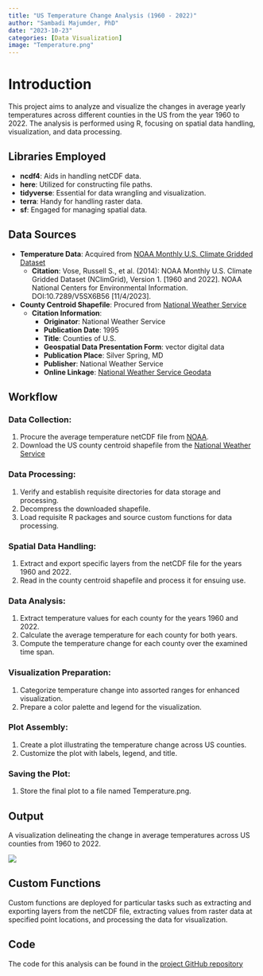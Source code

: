 ```yaml
---
title: "US Temperature Change Analysis (1960 - 2022)"
author: "Sambadi Majumder, PhD"
date: "2023-10-23"
categories: [Data Visualization]
image: "Temperature.png"
---
```


# Introduction

This project aims to analyze and visualize the changes in average yearly temperatures across different counties in the US from the year 1960 to 2022. The analysis is performed using R, focusing on spatial data handling, visualization, and data processing.

## Libraries Employed

-   **ncdf4**: Aids in handling netCDF data.
-   **here**: Utilized for constructing file paths.
-   **tidyverse**: Essential for data wrangling and visualization.
-   **terra**: Handy for handling raster data.
-   **sf**: Engaged for managing spatial data.

## Data Sources

-   **Temperature Data**: Acquired from [NOAA Monthly U.S. Climate Gridded Dataset](https://www.ncei.noaa.gov/access/metadata/landing-page/bin/iso?id=gov.noaa.ncdc:C00332)
    -   **Citation**: Vose, Russell S., et al. (2014): NOAA Monthly U.S. Climate Gridded Dataset (NClimGrid), Version 1. \[1960 and 2022\]. NOAA National Centers for Environmental Information. DOI:10.7289/V5SX6B56 \[11/4/2023\].
-   **County Centroid Shapefile**: Procured from [National Weather Service](https://www.weather.gov/gis/Counties)
    -   **Citation Information**:
        -   **Originator**: National Weather Service
        -   **Publication Date**: 1995
        -   **Title**: Counties of U.S.
        -   **Geospatial Data Presentation Form**: vector digital data
        -   **Publication Place**: Silver Spring, MD
        -   **Publisher**: National Weather Service
        -   **Online Linkage**: [National Weather Service Geodata](https://www.weather.gov/gis/Counties)

## Workflow

### Data Collection:

1.  Procure the average temperature netCDF file from [NOAA](https://www.ncei.noaa.gov/access/metadata/landing-page/bin/iso?id=gov.noaa.ncdc:C00332).
2.  Download the US county centroid shapefile from the [National Weather Service](https://www.weather.gov/gis/Counties)

### Data Processing:

1.  Verify and establish requisite directories for data storage and processing.
2.  Decompress the downloaded shapefile.
3.  Load requisite R packages and source custom functions for data processing.

### Spatial Data Handling:

1.  Extract and export specific layers from the netCDF file for the years 1960 and 2022.
2.  Read in the county centroid shapefile and process it for ensuing use.

### Data Analysis:

1.  Extract temperature values for each county for the years 1960 and 2022.
2.  Calculate the average temperature for each county for both years.
3.  Compute the temperature change for each county over the examined time span.

### Visualization Preparation:

1.  Categorize temperature change into assorted ranges for enhanced visualization.
2.  Prepare a color palette and legend for the visualization.

### Plot Assembly:

1.  Create a plot illustrating the temperature change across US counties.
2.  Customize the plot with labels, legend, and title.

### Saving the Plot:

1.  Store the final plot to a file named Temperature.png.

## Output

A visualization delineating the change in average temperatures across US counties from 1960 to 2022.

![](Temperature.png)

## Custom Functions

Custom functions are deployed for particular tasks such as extracting and exporting layers from the netCDF file, extracting values from raster data at specified point locations, and processing the data for visualization.

## Code

The code for this analysis can be found in the [project GitHub repository](https://github.com/SamMajumder/GeoVizHub/tree/main/TempDiffUS)
